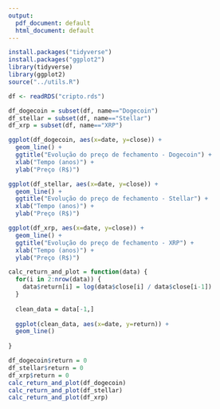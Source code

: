 ```yaml
---
output:
  pdf_document: default
  html_document: default
---
```


```r
install.packages("tidyverse")
install.packages("ggplot2")
library(tidyverse)
library(ggplot2)
source("../utils.R")
```

```r
df <- readRDS("cripto.rds")
```

```r
df_dogecoin = subset(df, name=="Dogecoin")
df_stellar = subset(df, name=="Stellar")
df_xrp = subset(df, name=="XRP")
```

```r
ggplot(df_dogecoin, aes(x=date, y=close)) +
  geom_line() +
  ggtitle("Evolução do preço de fechamento - Dogecoin") +
  xlab("Tempo (anos)") +
  ylab("Preço (R$)")

ggplot(df_stellar, aes(x=date, y=close)) +
  geom_line() +
  ggtitle("Evolução do preço de fechamento - Stellar") +
  xlab("Tempo (anos)") +
  ylab("Preço (R$)")

ggplot(df_xrp, aes(x=date, y=close)) +
  geom_line() +
  ggtitle("Evolução do preço de fechamento - XRP") +
  xlab("Tempo (anos)") +
  ylab("Preço (R$)")
```

```r
calc_return_and_plot = function(data) {
  for(i in 2:nrow(data)) {
    data$return[i] = log(data$close[i] / data$close[i-1])
  }
  
  clean_data = data[-1,]
  
  ggplot(clean_data, aes(x=date, y=return)) +
  geom_line()
  
}
```

```r
df_dogecoin$return = 0
df_stellar$return = 0
df_xrp$return = 0
calc_return_and_plot(df_dogecoin)
calc_return_and_plot(df_stellar)
calc_return_and_plot(df_xrp)
```